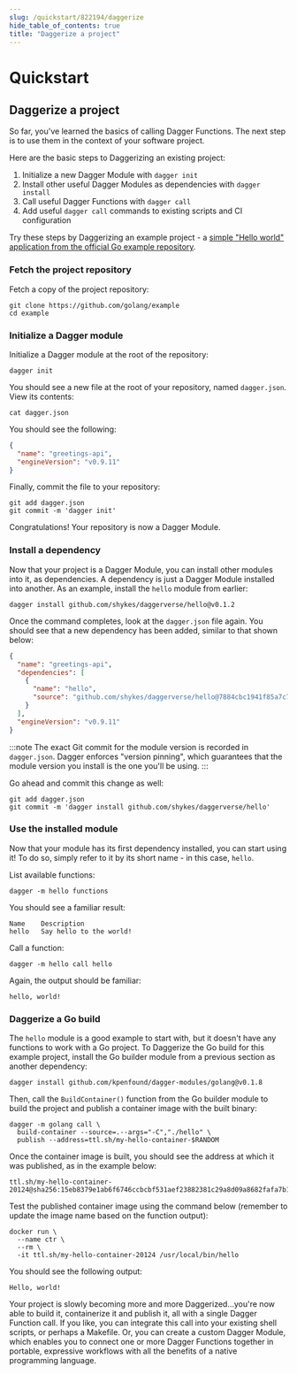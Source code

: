```yaml
---
slug: /quickstart/822194/daggerize
hide_table_of_contents: true
title: "Daggerize a project"
---
```


# Quickstart

<PartialExperimentalDocs />

## Daggerize a project

So far, you've learned the basics of calling Dagger Functions. The next step is to use them in the context of your software project.

Here are the basic steps to Daggerizing an existing project:

1. Initialize a new Dagger Module with `dagger init`
2. Install other useful Dagger Modules as dependencies with `dagger install`
3. Call useful Dagger Functions with `dagger call`
4. Add useful `dagger call` commands to existing scripts and CI configuration

Try these steps by Daggerizing an example project - a [simple "Hello world" application from the official Go example repository](https://github.com/golang/example).

### Fetch the project repository

Fetch a copy of the project repository:

```shell
git clone https://github.com/golang/example
cd example
```

### Initialize a Dagger module

Initialize a Dagger module at the root of the repository:

```shell
dagger init
```

You should see a new file at the root of your repository, named `dagger.json`. View its contents:

```shell
cat dagger.json
```

You should see the following:

```json
{
  "name": "greetings-api",
  "engineVersion": "v0.9.11"
}
```

Finally, commit the file to your repository:

```shell
git add dagger.json
git commit -m 'dagger init'
```

Congratulations! Your repository is now a Dagger Module.

### Install a dependency

Now that your project is a Dagger Module, you can install other modules into it, as dependencies. A dependency is just a Dagger Module installed into another. As an example, install the `hello` module from earlier:

```shell
dagger install github.com/shykes/daggerverse/hello@v0.1.2
```

Once the command completes, look at the `dagger.json` file again. You should see that a new dependency has been added, similar to that shown below:

```json
{
  "name": "greetings-api",
  "dependencies": [
    {
      "name": "hello",
      "source": "github.com/shykes/daggerverse/hello@7884cbc1941f85a7c714fc7f1bcc5c148842c21e"
    }
  ],
  "engineVersion": "v0.9.11"
}
```

:::note
The exact Git commit for the module version is recorded in `dagger.json`. Dagger enforces "version pinning", which guarantees that the module version you install is the one you'll be using.
:::

Go ahead and commit this change as well:

```shell
git add dagger.json
git commit -m 'dagger install github.com/shykes/daggerverse/hello'
```

### Use the installed module

Now that your module has its first dependency installed, you can start using it! To do so, simply refer to it by its short name - in this case, `hello`.

List available functions:

```shell
dagger -m hello functions
```

You should see a familiar result:

```shell
Name    Description
hello   Say hello to the world!
```

Call a function:

```shell
dagger -m hello call hello
```

Again, the output should be familiar:

```shell
hello, world!
```

### Daggerize a Go build

The `hello` module is a good example to start with, but it doesn't have any functions to work with a Go project. To Daggerize the Go build for this example project, install the Go builder module from a previous section as another dependency:

```shell
dagger install github.com/kpenfound/dagger-modules/golang@v0.1.8
```

Then, call the `BuildContainer()` function from the Go builder module to build the project and publish a container image with the built binary:

```shell
dagger -m golang call \
  build-container --source=.--args="-C","./hello" \
  publish --address=ttl.sh/my-hello-container-$RANDOM
```

Once the container image is built, you should see the address at which it was published, as in the example below:

```shell
ttl.sh/my-hello-container-20124@sha256:15eb8379e1ab6f6746ccbcbf531aef23882381c29a8d09a8682fafa7b1adf467
```

Test the published container image using the command below (remember to update the image name based on the function output):

```shell
docker run \
  --name ctr \
  --rm \
  -it ttl.sh/my-hello-container-20124 /usr/local/bin/hello
```

You should see the following output:

```shell
Hello, world!
```

Your project is slowly becoming more and more Daggerized...you're now able to build it, containerize it and publish it, all with a single Dagger Function call. If you like, you can integrate this call into your existing shell scripts, or perhaps a Makefile. Or, you can create a custom Dagger Module, which enables you to connect one or more Dagger Functions together in portable, expressive workflows with all the benefits of a native programming language.
